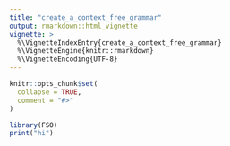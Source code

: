 ---
title: "create_a_context_free_grammar"
output: rmarkdown::html_vignette
vignette: >
  %\VignetteIndexEntry{create_a_context_free_grammar}
  %\VignetteEngine{knitr::rmarkdown}
  %\VignetteEncoding{UTF-8}
---

```{r, include = FALSE}
knitr::opts_chunk$set(
  collapse = TRUE,
  comment = "#>"
)
```

```{r setup}
library(FSO)
print("hi")
```
